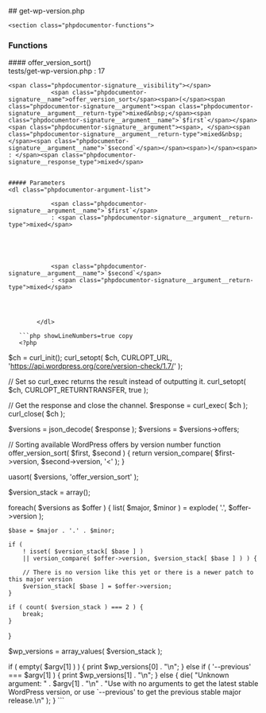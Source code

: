 

<div class="phpdocumentor-element -file">
    ## get-wp-version.php

        

    <section class="phpdocumentor-functions">
### Functions
<div class="phpdocumentor-element -function - ">
 #### offer_version_sort()
       

<div class="phpdocumentor-element-found-in">
    <Link href="../files/tests-get-wp-version.html#source-view.17">tests/get-wp-version.php</Link> : <span class="phpdocumentor-element-found-in__line">17</span>
</div>



    <span class="phpdocumentor-signature__visibility"></span>
                <span class="phpdocumentor-signature__name">offer_version_sort</span><span>(</span><span class="phpdocumentor-signature__argument"><span class="phpdocumentor-signature__argument__return-type">mixed&nbsp;</span><span class="phpdocumentor-signature__argument__name">`$first`</span></span><span class="phpdocumentor-signature__argument"><span>, </span><span class="phpdocumentor-signature__argument__return-type">mixed&nbsp;</span><span class="phpdocumentor-signature__argument__name">`$second`</span></span><span>)</span><span> : </span><span class="phpdocumentor-signature__response_type">mixed</span>


    ##### Parameters
    <dl class="phpdocumentor-argument-list">
                    
                <span class="phpdocumentor-signature__argument__name">`$first`</span>
                : <span class="phpdocumentor-signature__argument__return-type">mixed</span>
                            
           
                 
           
                    
                <span class="phpdocumentor-signature__argument__name">`$second`</span>
                : <span class="phpdocumentor-signature__argument__return-type">mixed</span>
                            
           
                 
           
            </dl>



<div className="py-4"></div>

</div>
</section>

       ```php showLineNumbers=true copy
       <?php

$ch = curl_init();
curl_setopt( $ch, CURLOPT_URL, 'https://api.wordpress.org/core/version-check/1.7/' );

// Set so curl_exec returns the result instead of outputting it.
curl_setopt( $ch, CURLOPT_RETURNTRANSFER, true );

// Get the response and close the channel.
$response = curl_exec( $ch );
curl_close( $ch );

$versions = json_decode( $response );
$versions = $versions->offers;

// Sorting available WordPress offers by version number
function offer_version_sort( $first, $second ) {
	return version_compare( $first->version, $second->version, '<' );
}

uasort( $versions, 'offer_version_sort' );

$version_stack = array();

foreach( $versions as $offer ) {
	list( $major, $minor ) = explode( '.',  $offer->version );

	$base = $major . '.' . $minor;

	if (
		! isset( $version_stack[ $base ] )
		|| version_compare( $offer->version, $version_stack[ $base ] ) ) {

		// There is no version like this yet or there is a newer patch to this major version
		$version_stack[ $base ] = $offer->version;
	}

	if ( count( $version_stack ) === 2 ) {
		break;
	}
}

$wp_versions = array_values( $version_stack );

if ( empty( $argv[1] ) ) {
	print $wp_versions[0] . "\n";
} else if ( '--previous' === $argv[1] ) {
	print $wp_versions[1] . "\n";
} else {
	die(
		"Unknown argument: " . $argv[1] . "\n"
		. "Use with no arguments to get the latest stable WordPress version, or use `--previous' to get the previous stable major release.\n"
	);
}
       ```
</div>
